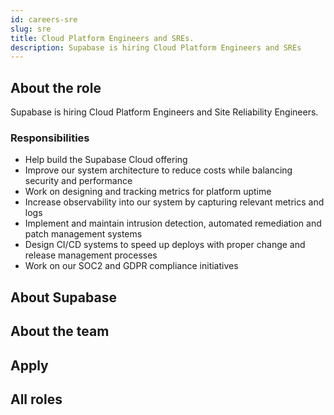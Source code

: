 ```yaml
---
id: careers-sre
slug: sre
title: Cloud Platform Engineers and SREs.
description: Supabase is hiring Cloud Platform Engineers and SREs
---
```




## About the role

Supabase is hiring Cloud Platform Engineers and Site Reliability Engineers.

### Responsibilities

- Help build the Supabase Cloud offering
- Improve our system architecture to reduce costs while balancing security and performance
- Work on designing and tracking metrics for platform uptime
- Increase observability into our system by capturing relevant metrics and logs
- Implement and maintain intrusion detection, automated remediation and patch management systems
- Design CI/CD systems to speed up deploys with proper change and release management processes
- Work on our SOC2 and GDPR compliance initiatives


## About Supabase

<About/> 

## About the team

<Team/> 

## Apply

<Apply/> 

## All roles

<Roles/> 